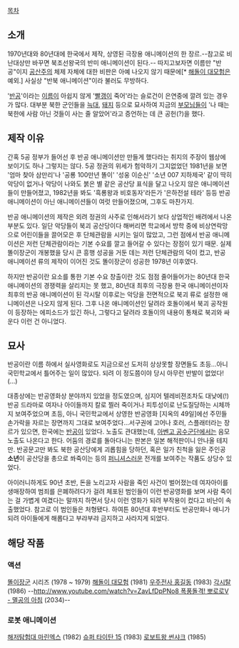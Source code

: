[[목차]]
== 소개 ==
1970년대와 80년대에 한국에서 제작, 상영된 극장용 애니메이션의 한 장르.--참고로 비난대상만 바꾸면 북조선왕국의 반미 애니메이션이 된다.-- 따지고보자면 이름만 "반공"이지 [[공산주의]] 체제 자체에 대한 비판은 아예 나오지 않기 때문에[* [[해돌이 대모험]]은 예외.] 사실상 "반북 애니메이션"이라 불러도 무방하다.

'[[반공]]'이라는 [[이름]]이 아쉽지 않게 '[[빨갱이]] 죽어'라는 슬로건이 은연중에 깔려 있는 경우가 많다. 대부분 북한 군인들을 [[늑대]], [[돼지]] 등으로 묘사하여 지금의 [[부모님]]들이 '나 때는 북한에 사람 아닌 것들이 사는 줄 알았어'라고 증언하는 데 큰 공헌(?)을 했다.

== 제작 이유 ==
간혹 5공 정부가 들어선 후 반공 애니메이션만 만들게 했다라는 취지의 주장이 웹상에 보이기도 하나 그렇지는 않다. 5공 정권의 위세가 험악하기 그지없었던 1981년을 보면 '엄마 찾아 삼만리'나 '공룡 100만년 똘이' '성웅 이순신' '소년 007 지하제국' 같이 딱히 악당이 없거나 악당이 나와도 붉은 별 같은 공산당 표식을 달고 나오지 않은 애니메이션들이 만들어졌고, 1982년을 봐도 '흑룡왕과 비호동자'라든가 '은하전설 테라' 등등 반공 애니메이션이 아닌 애니메이션들이 여럿 만들어졌으며, 그후도 마찬가지.  

반공 애니메이션의 제작은 외려 정권의 사주로 인해서라기 보다 상업적인 배려에서 나온 부분도 있다. 일단 악당들이 북괴 공산당이다 해버리면 학교에서 방학 중에 비상연락망으로 어린이들을 끌어모은 후 단체관람을 시키는 일이 많았고, 그런 점에서 반공 애니메이션은 저런 단체관람이라는 기본 수요를 깔고 들어갈 수 있다는 장점이 있기 때문. 실제 똘이장군이 개봉했을 당시 큰 흥행 성공을 거둔 데는 저런 단체관람의 덕이 컸고, 반공 애니메이션 류의 제작이 이어진 것도 똘이장군이 성공한 1978년 이후였다.  

하지만 반공이란 요소를 통한 기본 수요 창출이란 것도 점점 줄어들어가는 80년대 한국 애니메이션의 경쟁력을 살리지는 못 했고, 80년대 최후의 극장용 한국 애니메이션이자 최후의 반공 애니메이션이 된 각시탈 이후로는 악당을 전면적으로 북괴 류로 설정한 애니메이션은 나오지 않게 된다. 그후 나온 애니메이션인 달려라 호돌이에서 북괴 공작원이 등장하는 에피소드가 있긴 하나, 그렇다고 달려라 호돌이의 내용이 통채로 북괴와 싸운다 이런 건 아니었다.

== 묘사 ==
반공이란 이름 하에서 실사영화로도 지금으로선 도저히 상상못할 장면들도 초등...아니 국민학교에서 틀어주는 일이 많았다. 되려 이 정도쯤이야 당시 아무런 반발이 없었다!(…) 

대종상에는 반공영화상 분야까지 있었을 정도였으며, 심지어 텔레비젼조차도 대낮에(!) 반공 드라마로 여자나 아이들까지 칼로 찔러 죽이거나 피투성이로 난도질당하는 시체까지 보여주었으며 초등, 아니 국민학교에서 상영한 반공영화 [지옥의 49일]에선 주민들 손가락을 자르는 장면까지 그대로 보여주었다...서구권에 고어나 호러, 스플래터라는 장르가 있으면, 한국에는 [[반공]]이 있었다. 노출도 관대했는데, [[아벤고 공수군단]]에서는 음모노출도 나온다고 한다. 어둠의 경로를 돌아다니는 판본은 일본 해적판이니 안나올 테지만.
반공문고만 봐도 북한 공산당에게 괴롭힘을 당하던, 혹은 일가 친척을 잃은 주인공 '''소년'''이 공산당을 총으로 쏴죽이는 등의 [[퍼니셔]]스러운 전개를 보여주는 작품도 상당수 있었다.

아이러니하게도 90년 초반, 돈을 노리고자 사람을 죽인 사건이 벌어졌는데 여자아이를 생매장하여 범죄를 은폐하려다가 걸려 체포된 범인들이 이런 반공영화를 보며 사람 죽이는 걸 가볍게 여겼다는 말까지 하면서 당시 이런 영화가 되려 부작용이 컸다고 비난이 속출했었다. 참고로 이 범인들은 처형됐다. 하여튼 80년대 후반부터도 반공만화나 애니가 되려 아이들에게 해롭다고 부랴부랴 금지하고 사라지게 되었다.

== 해당 작품 ==
=== 액션 ===
[[똘이장군]] 시리즈 (1978 ~ 1979)
[[해돌이 대모험]] (1981)
[[우주전사 홍길동]] (1983)
[[각시탈]] (1986)
--[[http://www.youtube.com/watch?v=ZavLfDpPNo8 폭풍돌격! 뽀로로V - 멸공의 아침]] (2034)--
=== 로봇 애니메이션 ===
[[해저탐험대 마린엑스]] (1982)
[[슈퍼 타이탄 15]] (1983)
[[로보트왕 썬샤크]] (1985)
